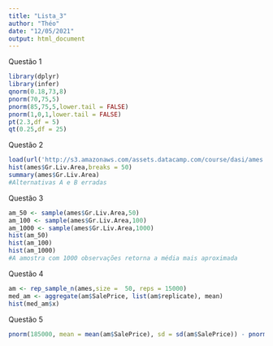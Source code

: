 ```yaml
---
title: "Lista_3"
author: "Théo"
date: "12/05/2021"
output: html_document
---
```

Questão 1
```r
library(dplyr)
library(infer)
qnorm(0.18,73,8)
pnorm(70,75,5)
pnorm(85,75,5,lower.tail = FALSE)
pnorm(1,0,1,lower.tail = FALSE)
pt(2.3,df = 5)
qt(0.25,df = 25)
```
Questão 2
```r
load(url('http://s3.amazonaws.com/assets.datacamp.com/course/dasi/ames.RData'))
hist(ames$Gr.Liv.Area,breaks = 50)
summary(ames$Gr.Liv.Area)
#Alternativas A e B erradas
```
Questão 3
```r
am_50 <- sample(ames$Gr.Liv.Area,50)
am_100 <- sample(ames$Gr.Liv.Area,100)
am_1000 <- sample(ames$Gr.Liv.Area,1000)
hist(am_50)
hist(am_100)
hist(am_1000)
#A amostra com 1000 observações retorna a média mais aproximada
```
Questão 4
```r
am <- rep_sample_n(ames,size =  50, reps = 15000)
med_am <- aggregate(am$SalePrice, list(am$replicate), mean)
hist(med_am$x)
```
Questão 5
```r
pnorm(185000, mean = mean(am$SalePrice), sd = sd(am$SalePrice)) - pnorm(165000, mean = mean(am$SalePrice), sd = sd(am$SalePrice))
```


